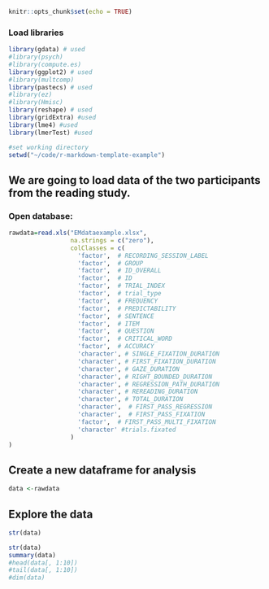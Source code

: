

```r
knitr::opts_chunk$set(echo = TRUE)
```

### Load libraries
```r
library(gdata) # used
#library(psych)
#library(compute.es)
library(ggplot2) # used
#library(multcomp)
library(pastecs) # used
#library(ez)
#library(Hmisc)
library(reshape) # used
library(gridExtra) #used
library(lme4) #used
library(lmerTest) #used
```

```r
#set working directory
setwd("~/code/r-markdown-template-example")
```

## We are going to load data of the two participants from the reading study.
### Open database:


```r
rawdata=read.xls("EMdataexample.xlsx", 
                 na.strings = c("zero"),
                 colClasses = c(
                   'factor',  # RECORDING_SESSION_LABEL
                   'factor',  # GROUP
                   'factor',  # ID_OVERALL
                   'factor',  # ID
                   'factor',  # TRIAL_INDEX
                   'factor',  # trial_type
                   'factor',  # FREQUENCY
                   'factor',  # PREDICTABILITY
                   'factor',  # SENTENCE
                   'factor',  # ITEM
                   'factor',  # QUESTION
                   'factor',  # CRITICAL_WORD
                   'factor',  # ACCURACY   
                   'character', # SINGLE_FIXATION_DURATION
                   'character', # FIRST_FIXATION_DURATION
                   'character', # GAZE_DURATION
                   'character', # RIGHT_BOUNDED_DURATION
                   'character', # REGRESSION_PATH_DURATION
                   'character', # REREADING_DURATION
                   'character', # TOTAL_DURATION
                   'character',  # FIRST_PASS_REGRESSION
                   'character',  # FIRST_PASS_FIXATION
                   'factor',  # FIRST_PASS_MULTI_FIXATION 
                   'character' #trials.fixated
                 )
)

```

## Create a new dataframe for analysis
```r
data <-rawdata
```

## Explore the data
```r
str(data)
```

```r
str(data)
summary(data) 
#head(data[, 1:10])
#tail(data[, 1:10])
#dim(data)

```

